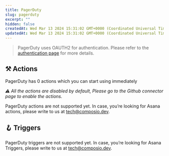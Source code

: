 ```yaml
---
title: PagerDuty
slug: pagerduty
excerpt: ""
hidden: false
createdAt: Wed Mar 13 2024 15:31:02 GMT+0000 (Coordinated Universal Time)
updatedAt: Wed Mar 13 2024 15:31:02 GMT+0000 (Coordinated Universal Time)
---
```


> PagerDuty uses OAUTH2 for authentication. Please refer to the [authentication page](/docs/authentication) for more details.





## ⚒️ Actions

PagerDuty has 0 actions which you can start using immediately

 _⚠️ All the actions are disabled by default, Please go to the Github connector page to enable the actions._

PagerDuty actions are not supported yet. In case, you’re looking for Asana actions, please write to us at tech@composio.dev.

## 🪝 Triggers

PagerDuty triggers are not supported yet. In case, you’re looking for Asana Triggers, please write to us at tech@composio.dev.
